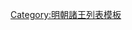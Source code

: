 {{ming|title=明朝永春國諸王|ed=永春國|head=[[嘉靖]]八年（[[1529年]]）封。|
{{ming/title}}
{{ming/list|永春榮簡王|[[朱厚烮]]|朱祐樞、庶四子|[[1529年]]—[[1588年]]|嘉靖八年封。[[萬曆]]十六年薨。}}
{{ming/list|永春長子|[[朱載垍]]|朱厚烮、庶一子|  |[[隆庆 (明朝)|隆慶]]五年封[[长子 (封号)|長子]]。萬曆十六年卒。無子，除。}}
}}<noinclude>
[[Category:明朝諸王列表模板]]
</noinclude>